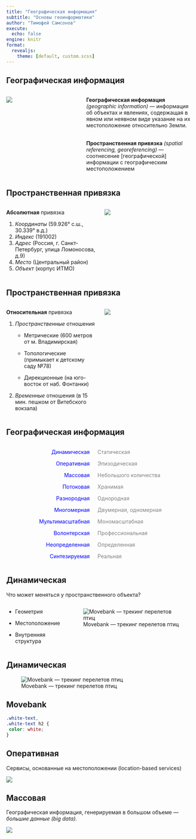 ```yaml
---
title: "Географическая информация"
subtitle: "Основы геоинформатики"
author: "Тимофей Самсонов"
execute:
  echo: false
engine: knitr
format:
  revealjs: 
    theme: [default, custom.scss]
---
```


## Географическая информация

::: columns
::: {.column width="40%"}
![](images/image-1489181017.png)
:::

::: {.column width="60%"}
**Географическая информация** *(geographic information)* --- информация об объектах и явлениях, содержащая в явном или неявном виде указание на их местоположение относительно Земли. <br/> <br/>

**Пространственная привязка** *(spatial referencing, georeferencing)* --- соотнесение \[географической\] информации с географическим местоположением
:::
:::

## Пространственная привязка

::: columns
::: {.column width="50%"}
**Абсолютная** привязка

1.  *Координаты* (59.926° с.ш., 30.339° в.д.)
2.  *Индекс* (191002)
3.  *Адрес* (Россия, г. Санкт-Петербург, улица Ломоносова, д.9)
4.  *Место* (Центральный район)
5.  *Объект* (корпус ИТМО)
:::

::: {.column width="50%"}
![](images/image-1646296081.png)
:::
:::

## Пространственная привязка

::: columns
::: {.column width="50%"}
**Относительная** привязка

1.  *Пространственные* отношения

    -   Метрические (600 метров от м. Владимирская)

    -   Топологические (примыкает к детскому саду №78)

    -   Дирекционные (на юго-восток от наб. Фонтанки)

2.  *Временные* отношения (в 15 мин. пешком от Витебского вокзала)
:::

::: {.column width="50%"}
![](images/image-1646296081.png)
:::
:::

## Географическая информация

::: columns
::: {.column width="50%" style="color: blue; text-align: end;"}
Динамическая

Оперативная

Массовая

Потоковая

Разнородная

Многомерная

Мультимасштабная

Волонтерская

Неопределенная

Синтезируемая
:::

::: {.column width="50%" style="color: grey"}
Статическая

Эпизодическая

Небольшого количества

Хранимая

Однородная

Двумерная, одномерная

Мономасштабная

Профессиональная

Определенная

Реальная
:::
:::

## Динамическая

Что может меняться у пространственного объекта?

::: columns
::: {.column width="30%"}
-   Геометрия

-   Местоположение

-   Внутренняя структура
:::

::: {.column width="70%"}
![Movebank --- трекинг перелетов птиц](images/image-1809566471.png)
:::
:::

## Динамическая

![Movebank --- трекинг перелетов птиц](images/image-42071914.png)

## Movebank {.white-text background-video="videos/movebank.mp4" background-video-muted="true"}

```css
.white-text, 
.white-text h2 {
 color: white;
}
```

## Оперативная

Сервисы, основанные на местоположении (location-based services)

![](images/image-1484920162.png)

## Массовая

Географическая информация, генерируемая в большом объеме --- *большие данные (big data).*

![](images/image-1116401456.png)
